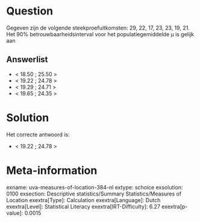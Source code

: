 Question
========

Gegeven zijn de volgende steekproefuitkomsten: 29, 22, 17, 23, 23, 19,
21. Het 90% betrouwbaarheidsinterval voor het populatiegemiddelde μ is
gelijk aan


Answerlist
----------

* < 18.50 ; 25.50 >
* < 19.22 ; 24.78 >
* < 19.29 ; 24.71 >
* < 19.65 ; 24.35 >

Solution
========

Het correcte antwoord is: 

* < 19.22 ; 24.78 >

Meta-information
================
exname: uva-measures-of-location-384-nl
extype: schoice
exsolution: 0100
exsection: Descriptive statistics/Summary Statistics/Measures of Location
exextra[Type]: Calculation
exextra[Language]: Dutch
exextra[Level]: Statistical Literacy
exextra[IRT-Difficulty]: 6.27
exextra[p-value]: 0.0015
